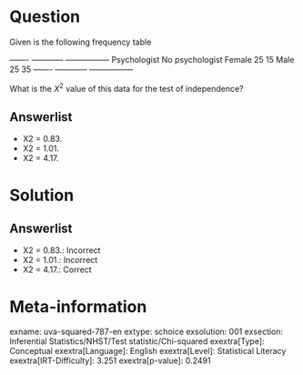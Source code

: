 Question
========

Given is the following frequency table

  ------- ------------ ----------------- Psychologist No psychologist Female 25 15 Male 25 35 ------- ------------ -----------------

What is the *X*^2^ value of this data for the test of independence?

Answerlist
----------

* X2 = 0.83.
* X2 = 1.01.
* X2 = 4.17.

Solution
========

Answerlist
----------

* X2 = 0.83.: Incorrect
* X2 = 1.01.: Incorrect
* X2 = 4.17.: Correct

Meta-information
================
exname: uva-squared-787-en
extype: schoice
exsolution: 001
exsection: Inferential Statistics/NHST/Test statistic/Chi-squared
exextra[Type]: Conceptual
exextra[Language]: English
exextra[Level]: Statistical Literacy
exextra[IRT-Difficulty]: 3.251
exextra[p-value]: 0.2491
